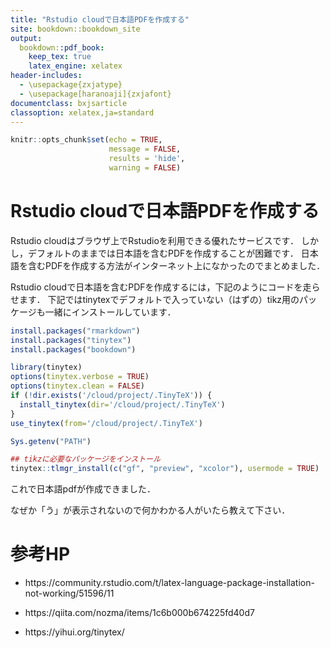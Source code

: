 ```yaml
--- 
title: "Rstudio cloudで日本語PDFを作成する"
site: bookdown::bookdown_site
output:
  bookdown::pdf_book:
    keep_tex: true
    latex_engine: xelatex
header-includes: 
  - \usepackage{zxjatype} 
  - \usepackage[haranoaji]{zxjafont} 
documentclass: bxjsarticle
classoption: xelatex,ja=standard
---
```


```r
knitr::opts_chunk$set(echo = TRUE,
                      message = FALSE,
                      results = 'hide',
                      warning = FALSE)
```

# Rstudio cloudで日本語PDFを作成する

Rstudio cloudはブラウザ上でRstudioを利用できる優れたサービスです．
しかし，デフォルトのままでは日本語を含むPDFを作成することが困難です．
日本語を含むPDFを作成する方法がインターネット上になかったのでまとめました．

Rstudio cloudで日本語を含むPDFを作成するには，下記のようにコードを走らせます．
下記ではtinytexでデフォルトで入っていない（はずの）tikz用のパッケージも一緒にインストールしています．


```r
install.packages("rmarkdown")
install.packages("tinytex")
install.packages("bookdown")
```

```r
library(tinytex)
options(tinytex.verbose = TRUE)
options(tinytex.clean = FALSE)
if (!dir.exists('/cloud/project/.TinyTeX')) {
  install_tinytex(dir='/cloud/project/.TinyTeX')
}
use_tinytex(from='/cloud/project/.TinyTeX')

Sys.getenv("PATH")

## tikzに必要なパッケージをインストール
tinytex::tlmgr_install(c("gf", "preview", "xcolor"), usermode = TRUE)
```

これで日本語pdfが作成できました．

なぜか「う」が表示されないので何かわかる人がいたら教えて下さい．

# 参考HP

- https://community.rstudio.com/t/latex-language-package-installation-not-working/51596/11

- https://qiita.com/nozma/items/1c6b000b674225fd40d7

- https://yihui.org/tinytex/

